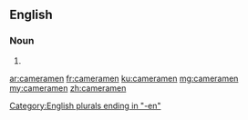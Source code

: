 ==English==

===Noun===
{{head|en}}

# {{plural of|cameraman}}

[[Category:English plurals ending in "-en"]]

[[ar:cameramen]]
[[fr:cameramen]]
[[ku:cameramen]]
[[mg:cameramen]]
[[my:cameramen]]
[[zh:cameramen]]